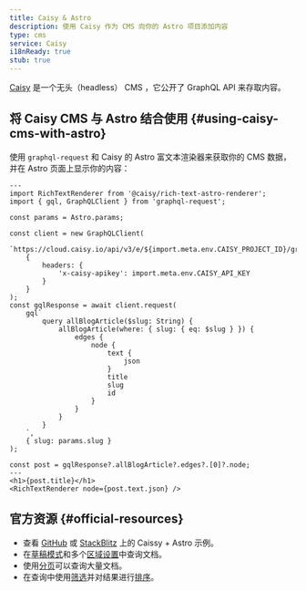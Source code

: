 ```yaml
---
title: Caisy & Astro
description: 使用 Caisy 作为 CMS 向你的 Astro 项目添加内容
type: cms
service: Caisy
i18nReady: true
stub: true
---
```


[Caisy](https://caisy.io/) 是一个无头（headless） CMS ，它公开了 GraphQL API 来存取内容。

## 将 Caisy CMS 与 Astro 结合使用 \{#using-caisy-cms-with-astro\}

使用 `graphql-request` 和 Caisy 的 Astro 富文本渲染器来获取你的 CMS 数据，并在 Astro 页面上显示你的内容：

```astro title="src/pages/blog/[...slug].astro"
---
import RichTextRenderer from '@caisy/rich-text-astro-renderer';
import { gql, GraphQLClient } from 'graphql-request';

const params = Astro.params;

const client = new GraphQLClient(
	`https://cloud.caisy.io/api/v3/e/${import.meta.env.CAISY_PROJECT_ID}/graphql`,
	{
		headers: {
			'x-caisy-apikey': import.meta.env.CAISY_API_KEY
		}
	}
);
const gqlResponse = await client.request(
	gql`
		query allBlogArticle($slug: String) {
			allBlogArticle(where: { slug: { eq: $slug } }) {
				edges {
					node {
						text {
							json
						}
						title
						slug
						id
					}
				}
			}
		}
	`,
	{ slug: params.slug }
);

const post = gqlResponse?.allBlogArticle?.edges?.[0]?.node;
---
<h1>{post.title}</h1>
<RichTextRenderer node={post.text.json} />
```

## 官方资源 \{#official-resources\}

- 查看 [GitHub](https://github.com/caisy-io/caisy-example-astro) 或 [StackBlitz](https://stackblitz.com/github/caisy-io/caisy-example-astro?file=src%2Fpages%2Fblog%2F%5B...slug%5D.astro) 上的 Caissy + Astro 示例。
- 在[草稿模式](https://caisy.io/developer/docs/external-api/localization-and-preview#preview-mode-15)和多个[区域设置](https://caisy.io/developer/docs/external-api/localization-and-preview#localization-in-a-graphql-query-8)中查询文档。
- 使用[分页](https://caisy.io/developer/docs/external-api/queries-pagination)可以查询大量文档。
- 在查询中使用[筛选](https://caisy.io/developer/docs/external-api/external-filter-and-sorting)并对结果进行[排序](https://caisy.io/developer/docs/external-api/external-filter-and-sorting#sorting-8)。
